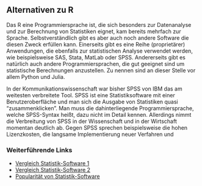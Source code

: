 ## Alternativen zu R
Das R eine Programmiersprache ist, die sich besonders zur Datenanalyse und zur Berechnung von 
Statistiken eignet, kam bereits mehrfach zur Sprache. Selbstverständlich gibt es aber auch noch
andere Software die diesen Zweck erfüllen kann. 
Einerseits gibt es eine Reihe (proprietärer) Anwendungen, die ebenfalls zur statistischen Analyse verwendet werden, wie beispielsweise SAS, Stata, MatLab oder SPSS. 
Andererseits gibt es natürlich auch andere Programmiersprachen, die gut geeignet sind um statistische
Berechnungen anzustellen. 
Zu nennen sind an dieser Stelle vor allem Python und Julia.

In der Kommunikationswissenschaft war bisher SPSS von IBM das am weitesten verbreitete Tool. 
SPSS ist eine Statistiksoftware mit einer Benutzeroberfläche und man sich die Ausgabe von Statistiken quasi "zusammenklicken". 
Man muss die dahinterliegende Programmiersprache, welche SPSS-Syntax heißt, dazu nicht im Detail kennen. 
Allerdings nimmt die Verbreitung von SPSS in der Wissenschaft und in der Wirtschaft momentan 
deutlich ab. 
Gegen SPSS sprechen beispielsweise die hohen Lizenzkosten, die langsame Implementierung neuer Verfahren und 
 
### Weiterführende Links {-}
- [Vergleich Statistik-Software  1](https://www.inwt-statistics.de/blog-artikel-lesen/Statistik-Software-R_Python_SAS_SPSS_STATA_im_Vergleich.html)
- [Vergleich Statistik-Software 2](https://novustat.com/statistik-blog/statistikprogramm-ueberblick.html)
- [Popularität von Statistik-Software](http://r4stats.com/articles/popularity/)
